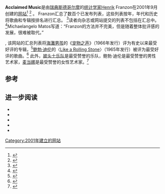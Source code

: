 
{{Infobox website|name=Acclaimedmusic.net|type=[[汇总媒体|汇总媒体]]、[[数据库|数据库]]|language=[[英文|英文]]|owner=Henrik Franzon<ref name="rosoff"/>|author=Henrik Franzon<ref name="rosoff"/>|url={{URL|acclaimedmusic.net}}|commercial=否|registration=|launch_date={{Start date and age|2001|09}}|current_status=线上}}'''Acclaimed Music'''是由[[瑞典|瑞典]][[斯德哥尔摩|斯德哥尔摩]]的[[統計師|统计学家]]Henrik Franzon在2001年9月创建的[[網站|网站]]<ref name="rosoff">{{Cite web|title=The critics vs. the people|url=http://news.cnet.com/8301-13526_3-9777097-27.html|author=Rosoff, Matt|date=2007-09-12|publisher=[[CNET|CNET]]}}{{Dead link}}</ref> <ref name="matos">{{Cite book|last=Matos, Michaelangelo|title=Prince's Sign O' the Times|url=https://books.google.com/books?id=ODn6U6aZg-gC&dq|publisher=[[Bloomsbury_Publishing|Bloomsbury Publishing]]|date=2004-03-31|access-date=2021-02-19|archive-date=2020-08-08|archive-url=https://web.archive.org/web/20200808221307/https://books.google.com/books?id=ODn6U6aZg-gC&dq}}</ref> 。 Franzon汇总了数百个已发布列表，这些列表按年，年代和历史将歌曲和专辑按排名进行汇总。   <ref name="Jones">{{Cite book|last=Wyn Jones, Carys|title=The Rock Canon: Canonical Values in the Reception of Rock Albums|url=https://books.google.com/books?id=rdC3n62ArX8C|page=27|publisher=[[Ashgate_Publishing|Ashgate Publishing]], Ltd.|date=2008|access-date=2021-02-19|archive-date=2016-05-03|archive-url=https://web.archive.org/web/20160503012212/https://books.google.com/books?id=rdC3n62ArX8C}}</ref>读者向杂志或网站提交的列表不包括在汇总中。 <ref name="QandA">{{Cite web|title=Questions & Answers|url=http://www.acclaimedmusic.net/Current/q_and_a.htm|author=Franzon, Henrik|work=acclaimedmusic.net|archiveurl=https://web.archive.org/web/20140213121057/http://www.acclaimedmusic.net/Current/q_and_a.htm|archivedate=2014-02-13}}</ref>Michaelangelo Matos写道：“Franzon的方法并不完美，但是随着整体批评感的发展，很难被取代。” 

{{As of|2020}}, 该网站的汇总列表将[[海灘男孩|海灘男孩]]的《[[宠物之声|宠物之声]]》（1966年发行）评为有史以来最受好评的专辑，<ref>{{Cite web|title=Counterbalance No. 1: The Beach Boys' 'Pet Sounds'|url=https://www.popmatters.com/counterbalance-beach-boys-pet-sounds-2496143640.html|accessdate=2020-03-17|author=Mendelsohn|date=2020-02-03|first=Jason|work=[[Popmatters|Popmatters]]|archive-date=2021-02-13|archive-url=https://web.archive.org/web/20210213005524/https://www.popmatters.com/counterbalance-beach-boys-pet-sounds-2496143640.html}}</ref>[[鲍勃·迪伦|鲍勃·迪伦]]的〈[[像一块滚石_(歌曲)|Like a Rolling Stone]]〉（1965年发行）被评为最受好评的歌曲。<ref>{{Cite web|title=The Beach Boys' 'Good Vibrations' at 50: A Masterpiece of Emotion as Much as Science|url=https://www.billboard.com/articles/columns/pop/7534270/beach-boys-good-vibrations-50th-anniversary|accessdate=2020-03-17|author=Unterberger|date=2016-09-10|first=Andrew|work=[[Billboard_(magazine)|Billboard]]|archive-date=2021-01-19|archive-url=https://web.archive.org/web/20210119095209/https://www.billboard.com/articles/columns/pop/7534270/beach-boys-good-vibrations-50th-anniversary}}</ref> 此外，[[披头士乐队|披头士乐队]]是最受赞誉的乐队，鲍勃·迪伦是最受赞誉的男性艺术家，[[麦当娜|麦当娜]]是最受赞誉的女性艺术家。<ref>{{Cite web|title=Music - Top Artists|url=http://www.acclaimedmusic.net/top_artists/t0.htm|work=acclaimedmusic.net|access-date=2021-02-19|archive-date=2021-10-25|archive-url=https://web.archive.org/web/20211025210746/http://www.acclaimedmusic.net/top_artists/t0.htm}}</ref>

== 参考 ==
{{Reflist}}

== 进一步阅读 ==

* {{Cite web|title=Why 1991 Was the Best Musical Year of the '90s|url=http://www.billboard.com/articles/columns/pop-shop/6273792/1991-best-musical-year-1990s|accessdate=2017-06-17|author=Unterberger|date=2014-09-06|first=Andrew|work=[[Billboard_(magazine)|Billboard]]|archive-date=2021-01-27|archive-url=https://web.archive.org/web/20210127173916/https://www.billboard.com/articles/columns/pop-shop/6273792/1991-best-musical-year-1990s}}
* {{Cite book|ref=none|last=Sullivan, Steve|title=Encyclopedia of Great Popular Song Recordings, Volume 2|url=https://books.google.com/books?id=QWBPAQAAQBAJ|page=viii|publisher=[[Scarecrow_Press|Scarecrow Press]]|date=2013-09-04|access-date=2021-02-19|archive-date=2020-07-24|archive-url=https://web.archive.org/web/20200724210532/https://books.google.com/books?id=QWBPAQAAQBAJ}}
* {{Cite book|ref=none|last=Breeding, Andy|title=The Music Internet Untangled: Using Online Services to Expand Your Musical Horizons|page=108|url=https://books.google.com/books?id=W5bAcxc2TcgC|publisher=Giant Path Pub.|date=2004|access-date=2021-02-19|archive-date=2020-07-24|archive-url=https://web.archive.org/web/20200724220233/https://books.google.com/books?id=W5bAcxc2TcgC}}
* {{Cite book|ref=none|last=Miller, Scott|authorlink=Scott Miller (pop musician)|title=Music|page=87|url=https://books.google.com/books?id=Aduy1H1mUx0C|publisher=125 Records|date=2010|access-date=2021-02-19|archive-date=2020-07-24|archive-url=https://web.archive.org/web/20200724211638/https://books.google.com/books?id=Aduy1H1mUx0C}}
* {{Cite web|title=Counterbalance Special Report|url=http://www.popmatters.com/post/179126-counterbalance-special-report/|accessdate=2017-06-17|author=Mendelsohn|date=2014-02-14|first=Jason|work=[[PopMatters|PopMatters]]|archive-date=2017-06-20|archive-url=https://web.archive.org/web/20170620162731/http://www.popmatters.com/post/179126-counterbalance-special-report/}}


[[Category:2001年建立的网站|Category:2001年建立的网站]]